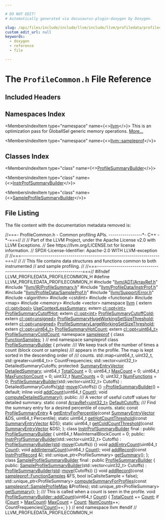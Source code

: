 ```yaml
---

# DO NOT EDIT!
# Automatically generated via docusaurus-plugin-doxygen by Doxygen.

slug: /api/files/include/include/llvm/include/llvm/profiledata/profilecommon-h
custom_edit_url: null
keywords:
  - doxygen
  - reference
  - file

---
```





# The `ProfileCommon.h` File Reference

<DoxygenPage pluginConfig={pluginConfig}>



## Included Headers

<IncludesList>
<IncludesListItem
  filePath="llvm/ADT/ArrayRef.h"
  permalink="/docs/api/files/include/include/llvm/include/llvm/adt/arrayref-h"
  isLocal="true" />
<IncludesListItem
  filePath="llvm/IR/ProfileSummary.h"
  permalink="/docs/api/files/include/include/llvm/include/llvm/ir/profilesummary-h"
  isLocal="true" />
<IncludesListItem
  filePath="llvm/ProfileData/InstrProf.h"
  permalink="/docs/api/files/include/include/llvm/include/llvm/profiledata/instrprof-h"
  isLocal="true" />
<IncludesListItem
  filePath="llvm/ProfileData/SampleProf.h"
  permalink="/docs/api/files/include/include/llvm/include/llvm/profiledata/sampleprof-h"
  isLocal="true" />
<IncludesListItem
  filePath="llvm/Support/Error.h"
  permalink="/docs/api/files/include/include/llvm/include/llvm/support/error-h"
  isLocal="true" />
<IncludesListItem
  filePath="algorithm"
  permalink=""
  isLocal="false" />
<IncludesListItem
  filePath="cstdint"
  permalink=""
  isLocal="false" />
<IncludesListItem
  filePath="functional"
  permalink=""
  isLocal="false" />
<IncludesListItem
  filePath="map"
  permalink=""
  isLocal="false" />
<IncludesListItem
  filePath="memory"
  permalink=""
  isLocal="false" />
<IncludesListItem
  filePath="vector"
  permalink=""
  isLocal="false" />
</IncludesList>

## Namespaces Index

<MembersIndex>

<MembersIndexItem
  type="namespace"
  name={<><a href="/docs/api/namespaces/llvm">llvm</a></>}>
This is an optimization pass for GlobalISel generic memory operations. <a href="/docs/api/namespaces/llvm/#details">More...</a>
</MembersIndexItem>

<MembersIndexItem
  type="namespace"
  name={<><a href="/docs/api/namespaces/llvm/sampleprof">llvm::sampleprof</a></>}>
</MembersIndexItem>

</MembersIndex>

## Classes Index

<MembersIndex>

<MembersIndexItem
  type="class"
  name={<><a href="/docs/api/classes/llvm/profilesummarybuilder">ProfileSummaryBuilder</a></>}>
</MembersIndexItem>

<MembersIndexItem
  type="class"
  name={<><a href="/docs/api/classes/llvm/instrprofsummarybuilder">InstrProfSummaryBuilder</a></>}>
</MembersIndexItem>

<MembersIndexItem
  type="class"
  name={<><a href="/docs/api/classes/llvm/sampleprofilesummarybuilder">SampleProfileSummaryBuilder</a></>}>
</MembersIndexItem>

</MembersIndex>


## File Listing

The file content with the documentation metadata removed is:

<ProgramListing>

<Link id="l00001" /><CodeLine lineNumber="1"><Highlight kind="comment">//===- ProfileCommon.h - Common profiling APIs. -----------------&#42;- C++ -&#42;-===//</Highlight><Highlight kind="normal"></Highlight></CodeLine>
<Link id="l00002" /><CodeLine lineNumber="2"><Highlight kind="normal"></Highlight><Highlight kind="comment">//</Highlight><Highlight kind="normal"></Highlight></CodeLine>
<Link id="l00003" /><CodeLine lineNumber="3"><Highlight kind="normal"></Highlight><Highlight kind="comment">// Part of the LLVM Project, under the Apache License v2.0 with LLVM Exceptions.</Highlight><Highlight kind="normal"></Highlight></CodeLine>
<Link id="l00004" /><CodeLine lineNumber="4"><Highlight kind="normal"></Highlight><Highlight kind="comment">// See https://llvm.org/LICENSE.txt for license information.</Highlight><Highlight kind="normal"></Highlight></CodeLine>
<Link id="l00005" /><CodeLine lineNumber="5"><Highlight kind="normal"></Highlight><Highlight kind="comment">// SPDX-License-Identifier: Apache-2.0 WITH LLVM-exception</Highlight><Highlight kind="normal"></Highlight></CodeLine>
<Link id="l00006" /><CodeLine lineNumber="6"><Highlight kind="normal"></Highlight><Highlight kind="comment">//</Highlight><Highlight kind="normal"></Highlight></CodeLine>
<Link id="l00007" /><CodeLine lineNumber="7"><Highlight kind="normal"></Highlight><Highlight kind="comment">//===----------------------------------------------------------------------===//</Highlight><Highlight kind="normal"></Highlight></CodeLine>
<Link id="l00008" /><CodeLine lineNumber="8"><Highlight kind="normal"></Highlight><Highlight kind="comment">//</Highlight><Highlight kind="normal"></Highlight></CodeLine>
<Link id="l00009" /><CodeLine lineNumber="9"><Highlight kind="normal"></Highlight><Highlight kind="comment">// This file contains data structures and functions common to both instrumented</Highlight><Highlight kind="normal"></Highlight></CodeLine>
<Link id="l00010" /><CodeLine lineNumber="10"><Highlight kind="normal"></Highlight><Highlight kind="comment">// and sample profiling.</Highlight><Highlight kind="normal"></Highlight></CodeLine>
<Link id="l00011" /><CodeLine lineNumber="11"><Highlight kind="normal"></Highlight><Highlight kind="comment">//</Highlight><Highlight kind="normal"></Highlight></CodeLine>
<Link id="l00012" /><CodeLine lineNumber="12"><Highlight kind="normal"></Highlight><Highlight kind="comment">//===----------------------------------------------------------------------===//</Highlight><Highlight kind="normal"></Highlight></CodeLine>
<Link id="l00013" /><CodeLine lineNumber="13"><Highlight kind="normal"></Highlight></CodeLine>
<Link id="l00014" /><CodeLine lineNumber="14"><Highlight kind="normal"></Highlight><Highlight kind="preprocessor">#ifndef LLVM&#95;PROFILEDATA&#95;PROFILECOMMON&#95;H</Highlight><Highlight kind="normal"></Highlight></CodeLine>
<Link id="l00015" /><CodeLine lineNumber="15"><Highlight kind="normal"></Highlight><Highlight kind="preprocessor">#define LLVM&#95;PROFILEDATA&#95;PROFILECOMMON&#95;H</Highlight><Highlight kind="normal"></Highlight></CodeLine>
<Link id="l00016" /><CodeLine lineNumber="16"><Highlight kind="normal"></Highlight></CodeLine>
<Link id="l00017" /><CodeLine lineNumber="17"><Highlight kind="normal"></Highlight><Highlight kind="preprocessor">#include &quot;<a href="/docs/api/files/include/include/llvm/include/llvm/adt/arrayref-h">llvm/ADT/ArrayRef.h</a>&quot;</Highlight><Highlight kind="normal"></Highlight></CodeLine>
<Link id="l00018" /><CodeLine lineNumber="18"><Highlight kind="normal"></Highlight><Highlight kind="preprocessor">#include &quot;<a href="/docs/api/files/include/include/llvm/include/llvm/ir/profilesummary-h">llvm/IR/ProfileSummary.h</a>&quot;</Highlight><Highlight kind="normal"></Highlight></CodeLine>
<Link id="l00019" /><CodeLine lineNumber="19"><Highlight kind="normal"></Highlight><Highlight kind="preprocessor">#include &quot;<a href="/docs/api/files/include/include/llvm/include/llvm/profiledata/instrprof-h">llvm/ProfileData/InstrProf.h</a>&quot;</Highlight><Highlight kind="normal"></Highlight></CodeLine>
<Link id="l00020" /><CodeLine lineNumber="20"><Highlight kind="normal"></Highlight><Highlight kind="preprocessor">#include &quot;<a href="/docs/api/files/include/include/llvm/include/llvm/profiledata/sampleprof-h">llvm/ProfileData/SampleProf.h</a>&quot;</Highlight><Highlight kind="normal"></Highlight></CodeLine>
<Link id="l00021" /><CodeLine lineNumber="21"><Highlight kind="normal"></Highlight><Highlight kind="preprocessor">#include &quot;<a href="/docs/api/files/include/include/llvm/include/llvm/support/error-h">llvm/Support/Error.h</a>&quot;</Highlight><Highlight kind="normal"></Highlight></CodeLine>
<Link id="l00022" /><CodeLine lineNumber="22"><Highlight kind="normal"></Highlight><Highlight kind="preprocessor">#include &lt;algorithm&gt;</Highlight><Highlight kind="normal"></Highlight></CodeLine>
<Link id="l00023" /><CodeLine lineNumber="23"><Highlight kind="normal"></Highlight><Highlight kind="preprocessor">#include &lt;cstdint&gt;</Highlight><Highlight kind="normal"></Highlight></CodeLine>
<Link id="l00024" /><CodeLine lineNumber="24"><Highlight kind="normal"></Highlight><Highlight kind="preprocessor">#include &lt;functional&gt;</Highlight><Highlight kind="normal"></Highlight></CodeLine>
<Link id="l00025" /><CodeLine lineNumber="25"><Highlight kind="normal"></Highlight><Highlight kind="preprocessor">#include &lt;map&gt;</Highlight><Highlight kind="normal"></Highlight></CodeLine>
<Link id="l00026" /><CodeLine lineNumber="26"><Highlight kind="normal"></Highlight><Highlight kind="preprocessor">#include &lt;memory&gt;</Highlight><Highlight kind="normal"></Highlight></CodeLine>
<Link id="l00027" /><CodeLine lineNumber="27"><Highlight kind="normal"></Highlight><Highlight kind="preprocessor">#include &lt;vector&gt;</Highlight><Highlight kind="normal"></Highlight></CodeLine>
<Link id="l00028" /><CodeLine lineNumber="28"><Highlight kind="normal"></Highlight></CodeLine>
<Link id="l00029" /><CodeLine lineNumber="29"><Highlight kind="normal"></Highlight><Highlight kind="keyword">namespace </Highlight><Highlight kind="normal"><a href="/docs/api/namespaces/llvm">llvm</a> &#123;</Highlight></CodeLine>
<Link id="l00030" /><CodeLine lineNumber="30"><Highlight kind="normal"></Highlight></CodeLine>
<Link id="l00031" /><CodeLine lineNumber="31"><Highlight kind="normal"></Highlight><Highlight kind="keyword">extern</Highlight><Highlight kind="normal"> <a href="/docs/api/classes/llvm/cl/opt">cl::opt&lt;bool&gt;</a> <a href="/docs/api/namespaces/llvm/#a37af40e7dd3519c08eae50c32e923b36">UseContextLessSummary</a>;</Highlight></CodeLine>
<Link id="l00032" /><CodeLine lineNumber="32"><Highlight kind="normal"></Highlight><Highlight kind="keyword">extern</Highlight><Highlight kind="normal"> <a href="/docs/api/classes/llvm/cl/opt">cl::opt&lt;int&gt;</a> <a href="/docs/api/namespaces/llvm/#ab8c5449d8525fb94dfca2cde6ae665d9">ProfileSummaryCutoffHot</a>;</Highlight></CodeLine>
<Link id="l00033" /><CodeLine lineNumber="33"><Highlight kind="normal"></Highlight><Highlight kind="keyword">extern</Highlight><Highlight kind="normal"> <a href="/docs/api/classes/llvm/cl/opt">cl::opt&lt;int&gt;</a> <a href="/docs/api/namespaces/llvm/#a9643b788b4bd56054af2148a53cafe0d">ProfileSummaryCutoffCold</a>;</Highlight></CodeLine>
<Link id="l00034" /><CodeLine lineNumber="34"><Highlight kind="normal"></Highlight><Highlight kind="keyword">extern</Highlight><Highlight kind="normal"> <a href="/docs/api/classes/llvm/cl/opt">cl::opt&lt;unsigned&gt;</a> <a href="/docs/api/namespaces/llvm/#af71f7934acd17c59c5109ec87400c57f">ProfileSummaryHugeWorkingSetSizeThreshold</a>;</Highlight></CodeLine>
<Link id="l00035" /><CodeLine lineNumber="35"><Highlight kind="normal"></Highlight><Highlight kind="keyword">extern</Highlight><Highlight kind="normal"> <a href="/docs/api/classes/llvm/cl/opt">cl::opt&lt;unsigned&gt;</a> <a href="/docs/api/namespaces/llvm/#aa2411164bf7e25a140b5c29faa5c1a9f">ProfileSummaryLargeWorkingSetSizeThreshold</a>;</Highlight></CodeLine>
<Link id="l00036" /><CodeLine lineNumber="36"><Highlight kind="normal"></Highlight><Highlight kind="keyword">extern</Highlight><Highlight kind="normal"> <a href="/docs/api/classes/llvm/cl/opt">cl::opt&lt;uint64&#95;t&gt;</a> <a href="/docs/api/namespaces/llvm/#a25ffc729a5833631efdbd68b2b6ba6ff">ProfileSummaryHotCount</a>;</Highlight></CodeLine>
<Link id="l00037" /><CodeLine lineNumber="37"><Highlight kind="normal"></Highlight><Highlight kind="keyword">extern</Highlight><Highlight kind="normal"> <a href="/docs/api/classes/llvm/cl/opt">cl::opt&lt;uint64&#95;t&gt;</a> <a href="/docs/api/namespaces/llvm/#a44e9929ed54f9a66fca59802c657c629">ProfileSummaryColdCount</a>;</Highlight></CodeLine>
<Link id="l00038" /><CodeLine lineNumber="38"><Highlight kind="normal"></Highlight></CodeLine>
<Link id="l00039" /><CodeLine lineNumber="39"><Highlight kind="normal"></Highlight><Highlight kind="keyword">namespace </Highlight><Highlight kind="normal"><a href="/docs/api/namespaces/llvm/sampleprof">sampleprof</a> &#123;</Highlight></CodeLine>
<Link id="l00040" /><CodeLine lineNumber="40"><Highlight kind="normal"></Highlight></CodeLine>
<Link id="l00041" /><CodeLine lineNumber="41"><Highlight kind="normal"></Highlight><Highlight kind="keyword">class </Highlight><Highlight kind="normal"><a href="/docs/api/classes/llvm/sampleprof/functionsamples">FunctionSamples</a>;</Highlight></CodeLine>
<Link id="l00042" /><CodeLine lineNumber="42"><Highlight kind="normal"></Highlight></CodeLine>
<Link id="l00043" /><CodeLine lineNumber="43"><Highlight kind="normal">&#125; </Highlight><Highlight kind="comment">// end namespace sampleprof</Highlight><Highlight kind="normal"></Highlight></CodeLine>
<Link id="l00044" /><CodeLine lineNumber="44"><Highlight kind="normal"></Highlight></CodeLine>
<Link id="l00045" /><CodeLine lineNumber="45" lineLink="/docs/api/classes/llvm/profilesummarybuilder"><Highlight kind="normal"></Highlight><Highlight kind="keyword">class </Highlight><Highlight kind="normal"><a href="/docs/api/classes/llvm/profilesummarybuilder/#ab24fb220148ef06233b2609976f3da9e">ProfileSummaryBuilder</a> &#123;</Highlight></CodeLine>
<Link id="l00046" /><CodeLine lineNumber="46"><Highlight kind="normal"></Highlight><Highlight kind="keyword">private</Highlight><Highlight kind="normal">:</Highlight><Highlight kind="comment"></Highlight></CodeLine>
<Link id="l00047" /><CodeLine lineNumber="47"><Highlight kind="comment">  /// We keep track of the number of times a count (block count or samples)</Highlight></CodeLine>
<Link id="l00048" /><CodeLine lineNumber="48"><Highlight kind="comment">  /// appears in the profile. The map is kept sorted in the descending order of</Highlight></CodeLine>
<Link id="l00049" /><CodeLine lineNumber="49"><Highlight kind="comment">  /// counts.</Highlight><Highlight kind="normal"></Highlight></CodeLine>
<Link id="l00050" /><CodeLine lineNumber="50"><Highlight kind="normal">  std::map&lt;uint64&#95;t, uint32&#95;t, std::greater&lt;uint64&#95;t&gt;&gt; CountFrequencies;</Highlight></CodeLine>
<Link id="l00051" /><CodeLine lineNumber="51"><Highlight kind="normal">  std::vector&lt;uint32&#95;t&gt; DetailedSummaryCutoffs;</Highlight></CodeLine>
<Link id="l00052" /><CodeLine lineNumber="52"><Highlight kind="normal"></Highlight></CodeLine>
<Link id="l00053" /><CodeLine lineNumber="53"><Highlight kind="normal"></Highlight><Highlight kind="keyword">protected</Highlight><Highlight kind="normal">:</Highlight></CodeLine>
<Link id="l00054" /><CodeLine lineNumber="54" lineLink="/docs/api/classes/llvm/profilesummarybuilder/#ad028b48e4b5b572a4d192042c467ac80"><Highlight kind="normal">  <a href="/docs/api/namespaces/llvm/#ad9c07a9deae5d8875d689410d756168d">SummaryEntryVector</a> <a href="/docs/api/classes/llvm/profilesummarybuilder/#ad028b48e4b5b572a4d192042c467ac80">DetailedSummary</a>;</Highlight></CodeLine>
<Link id="l00055" /><CodeLine lineNumber="55" lineLink="/docs/api/classes/llvm/profilesummarybuilder/#a9f4b516c5122d851880c9e1f2cf59520"><Highlight kind="normal">  uint64&#95;t <a href="/docs/api/classes/llvm/profilesummarybuilder/#a9f4b516c5122d851880c9e1f2cf59520">TotalCount</a> = 0;</Highlight></CodeLine>
<Link id="l00056" /><CodeLine lineNumber="56" lineLink="/docs/api/classes/llvm/profilesummarybuilder/#a1680e5f0b03a6e19ab4b9043a2db4c56"><Highlight kind="normal">  uint64&#95;t <a href="/docs/api/classes/llvm/profilesummarybuilder/#a1680e5f0b03a6e19ab4b9043a2db4c56">MaxCount</a> = 0;</Highlight></CodeLine>
<Link id="l00057" /><CodeLine lineNumber="57" lineLink="/docs/api/classes/llvm/profilesummarybuilder/#a72a11c11194d7fa532931fa9421c7021"><Highlight kind="normal">  uint64&#95;t <a href="/docs/api/classes/llvm/profilesummarybuilder/#a72a11c11194d7fa532931fa9421c7021">MaxFunctionCount</a> = 0;</Highlight></CodeLine>
<Link id="l00058" /><CodeLine lineNumber="58" lineLink="/docs/api/classes/llvm/profilesummarybuilder/#adf42bc6121e00b01b160019b4761c546"><Highlight kind="normal">  uint32&#95;t <a href="/docs/api/classes/llvm/profilesummarybuilder/#adf42bc6121e00b01b160019b4761c546">NumCounts</a> = 0;</Highlight></CodeLine>
<Link id="l00059" /><CodeLine lineNumber="59" lineLink="/docs/api/classes/llvm/profilesummarybuilder/#ac145bd9c0722766b91ad79062cb1028f"><Highlight kind="normal">  uint32&#95;t <a href="/docs/api/classes/llvm/profilesummarybuilder/#ac145bd9c0722766b91ad79062cb1028f">NumFunctions</a> = 0;</Highlight></CodeLine>
<Link id="l00060" /><CodeLine lineNumber="60"><Highlight kind="normal"></Highlight></CodeLine>
<Link id="l00061" /><CodeLine lineNumber="61" lineLink="/docs/api/classes/llvm/profilesummarybuilder/#ab24fb220148ef06233b2609976f3da9e"><Highlight kind="normal">  <a href="/docs/api/classes/llvm/profilesummarybuilder/#ab24fb220148ef06233b2609976f3da9e">ProfileSummaryBuilder</a>(std::vector&lt;uint32&#95;t&gt; Cutoffs)</Highlight></CodeLine>
<Link id="l00062" /><CodeLine lineNumber="62"><Highlight kind="normal">      : DetailedSummaryCutoffs(<a href="/docs/api/namespaces/std">std</a>::<a href="/docs/api/namespaces/llvm/#abfc9c7ecf70f66901e439f7c04ef3dbb">move</a>(Cutoffs)) &#123;&#125;</Highlight></CodeLine>
<Link id="l00063" /><CodeLine lineNumber="63" lineLink="/docs/api/classes/llvm/profilesummarybuilder/#a47cb5566f491d0c18288b3e55ff1dc3b"><Highlight kind="normal">  <a href="/docs/api/classes/llvm/profilesummarybuilder/#a47cb5566f491d0c18288b3e55ff1dc3b">~ProfileSummaryBuilder</a>() = </Highlight><Highlight kind="keywordflow">default</Highlight><Highlight kind="normal">;</Highlight></CodeLine>
<Link id="l00064" /><CodeLine lineNumber="64"><Highlight kind="normal"></Highlight></CodeLine>
<Link id="l00065" /><CodeLine lineNumber="65"><Highlight kind="normal">  </Highlight><Highlight kind="keyword">inline</Highlight><Highlight kind="normal"> </Highlight><Highlight kind="keywordtype">void</Highlight><Highlight kind="normal"> <a href="/docs/api/classes/llvm/profilesummarybuilder/#a28089a7d5a36c764dfe33f9f44b47d87">addCount</a>(uint64&#95;t <a href="/docs/api/namespaces/llvm/#a845e08be4b0320d66901a66b0c0e9509">Count</a>);</Highlight></CodeLine>
<Link id="l00066" /><CodeLine lineNumber="66"><Highlight kind="normal">  </Highlight><Highlight kind="keywordtype">void</Highlight><Highlight kind="normal"> <a href="/docs/api/classes/llvm/profilesummarybuilder/#a0cf99f7dc09e330137cb10a3a42c12b3">computeDetailedSummary</a>();</Highlight></CodeLine>
<Link id="l00067" /><CodeLine lineNumber="67"><Highlight kind="normal"></Highlight></CodeLine>
<Link id="l00068" /><CodeLine lineNumber="68"><Highlight kind="normal"></Highlight><Highlight kind="keyword">public</Highlight><Highlight kind="normal">:</Highlight><Highlight kind="comment"></Highlight></CodeLine>
<Link id="l00069" /><CodeLine lineNumber="69"><Highlight kind="comment">  /// A vector of useful cutoff values for detailed summary.</Highlight><Highlight kind="normal"></Highlight></CodeLine>
<Link id="l00070" /><CodeLine lineNumber="70" lineLink="/docs/api/classes/llvm/profilesummarybuilder/#a9b2e51220aabb88a132d3bc8fbdf5a66"><Highlight kind="normal">  </Highlight><Highlight kind="keyword">static</Highlight><Highlight kind="normal"> </Highlight><Highlight kind="keyword">const</Highlight><Highlight kind="normal"> <a href="/docs/api/classes/llvm/arrayref">ArrayRef&lt;uint32&#95;t&gt;</a> <a href="/docs/api/classes/llvm/profilesummarybuilder/#a9b2e51220aabb88a132d3bc8fbdf5a66">DefaultCutoffs</a>;</Highlight></CodeLine>
<Link id="l00071" /><CodeLine lineNumber="71"><Highlight kind="normal"></Highlight><Highlight kind="comment"></Highlight></CodeLine>
<Link id="l00072" /><CodeLine lineNumber="72"><Highlight kind="comment">  /// Find the summary entry for a desired percentile of counts.</Highlight><Highlight kind="normal"></Highlight></CodeLine>
<Link id="l00073" /><CodeLine lineNumber="73"><Highlight kind="normal">  </Highlight><Highlight kind="keyword">static</Highlight><Highlight kind="normal"> </Highlight><Highlight kind="keyword">const</Highlight><Highlight kind="normal"> <a href="/docs/api/structs/llvm/profilesummaryentry">ProfileSummaryEntry</a> &amp;</Highlight></CodeLine>
<Link id="l00074" /><CodeLine lineNumber="74"><Highlight kind="normal">  <a href="/docs/api/classes/llvm/profilesummarybuilder/#a2dfdd1a19e144d5bda3e85eed520c036">getEntryForPercentile</a>(</Highlight><Highlight kind="keyword">const</Highlight><Highlight kind="normal"> <a href="/docs/api/namespaces/llvm/#ad9c07a9deae5d8875d689410d756168d">SummaryEntryVector</a> &amp;DS, uint64&#95;t Percentile);</Highlight></CodeLine>
<Link id="l00075" /><CodeLine lineNumber="75"><Highlight kind="normal">  </Highlight><Highlight kind="keyword">static</Highlight><Highlight kind="normal"> uint64&#95;t <a href="/docs/api/classes/llvm/profilesummarybuilder/#ad9f81ccf878be56999d549123f628a9a">getHotCountThreshold</a>(</Highlight><Highlight kind="keyword">const</Highlight><Highlight kind="normal"> <a href="/docs/api/namespaces/llvm/#ad9c07a9deae5d8875d689410d756168d">SummaryEntryVector</a> &amp;DS);</Highlight></CodeLine>
<Link id="l00076" /><CodeLine lineNumber="76"><Highlight kind="normal">  </Highlight><Highlight kind="keyword">static</Highlight><Highlight kind="normal"> uint64&#95;t <a href="/docs/api/classes/llvm/profilesummarybuilder/#ada15196a850a1aba577e73e5f29b14d9">getColdCountThreshold</a>(</Highlight><Highlight kind="keyword">const</Highlight><Highlight kind="normal"> <a href="/docs/api/namespaces/llvm/#ad9c07a9deae5d8875d689410d756168d">SummaryEntryVector</a> &amp;DS);</Highlight></CodeLine>
<Link id="l00077" /><CodeLine lineNumber="77"><Highlight kind="normal">&#125;;</Highlight></CodeLine>
<Link id="l00078" /><CodeLine lineNumber="78"><Highlight kind="normal"></Highlight></CodeLine>
<Link id="l00079" /><CodeLine lineNumber="79" lineLink="/docs/api/classes/llvm/instrprofsummarybuilder"><Highlight kind="normal"></Highlight><Highlight kind="keyword">class </Highlight><Highlight kind="normal"><a href="/docs/api/classes/llvm/instrprofsummarybuilder/#ae8747e71b83f766bb1c7105a0e89bf07">InstrProfSummaryBuilder</a> final : </Highlight><Highlight kind="keyword">public</Highlight><Highlight kind="normal"> <a href="/docs/api/classes/llvm/profilesummarybuilder/#ab24fb220148ef06233b2609976f3da9e">ProfileSummaryBuilder</a> &#123;</Highlight></CodeLine>
<Link id="l00080" /><CodeLine lineNumber="80"><Highlight kind="normal">  uint64&#95;t MaxInternalBlockCount = 0;</Highlight></CodeLine>
<Link id="l00081" /><CodeLine lineNumber="81"><Highlight kind="normal"></Highlight></CodeLine>
<Link id="l00082" /><CodeLine lineNumber="82"><Highlight kind="normal"></Highlight><Highlight kind="keyword">public</Highlight><Highlight kind="normal">:</Highlight></CodeLine>
<Link id="l00083" /><CodeLine lineNumber="83" lineLink="/docs/api/classes/llvm/instrprofsummarybuilder/#ae8747e71b83f766bb1c7105a0e89bf07"><Highlight kind="normal">  <a href="/docs/api/classes/llvm/instrprofsummarybuilder/#ae8747e71b83f766bb1c7105a0e89bf07">InstrProfSummaryBuilder</a>(std::vector&lt;uint32&#95;t&gt; Cutoffs)</Highlight></CodeLine>
<Link id="l00084" /><CodeLine lineNumber="84"><Highlight kind="normal">      : <a href="/docs/api/classes/llvm/profilesummarybuilder/#ab24fb220148ef06233b2609976f3da9e">ProfileSummaryBuilder</a>(<a href="/docs/api/namespaces/std">std</a>::<a href="/docs/api/namespaces/llvm/#abfc9c7ecf70f66901e439f7c04ef3dbb">move</a>(Cutoffs)) &#123;&#125;</Highlight></CodeLine>
<Link id="l00085" /><CodeLine lineNumber="85"><Highlight kind="normal"></Highlight></CodeLine>
<Link id="l00086" /><CodeLine lineNumber="86"><Highlight kind="normal">  </Highlight><Highlight kind="keywordtype">void</Highlight><Highlight kind="normal"> <a href="/docs/api/classes/llvm/instrprofsummarybuilder/#ad877eb5253ae859efe7aef03e4c54e55">addEntryCount</a>(uint64&#95;t <a href="/docs/api/namespaces/llvm/#a845e08be4b0320d66901a66b0c0e9509">Count</a>);</Highlight></CodeLine>
<Link id="l00087" /><CodeLine lineNumber="87"><Highlight kind="normal">  </Highlight><Highlight kind="keywordtype">void</Highlight><Highlight kind="normal"> <a href="/docs/api/classes/llvm/instrprofsummarybuilder/#a2002e9c0d71251ac2410f38173a383ca">addInternalCount</a>(uint64&#95;t <a href="/docs/api/namespaces/llvm/#a845e08be4b0320d66901a66b0c0e9509">Count</a>);</Highlight></CodeLine>
<Link id="l00088" /><CodeLine lineNumber="88"><Highlight kind="normal"></Highlight></CodeLine>
<Link id="l00089" /><CodeLine lineNumber="89"><Highlight kind="normal">  </Highlight><Highlight kind="keywordtype">void</Highlight><Highlight kind="normal"> <a href="/docs/api/classes/llvm/instrprofsummarybuilder/#aa99a638f9bdb5ab1005ba66d099cbd44">addRecord</a>(</Highlight><Highlight kind="keyword">const</Highlight><Highlight kind="normal"> <a href="/docs/api/structs/llvm/instrprofrecord">InstrProfRecord</a> &amp;);</Highlight></CodeLine>
<Link id="l00090" /><CodeLine lineNumber="90"><Highlight kind="normal">  std::unique&#95;ptr&lt;ProfileSummary&gt; <a href="/docs/api/classes/llvm/instrprofsummarybuilder/#a3d13ddc46d3f3bb1f92b191513008e5a">getSummary</a>();</Highlight></CodeLine>
<Link id="l00091" /><CodeLine lineNumber="91"><Highlight kind="normal">&#125;;</Highlight></CodeLine>
<Link id="l00092" /><CodeLine lineNumber="92"><Highlight kind="normal"></Highlight></CodeLine>
<Link id="l00093" /><CodeLine lineNumber="93" lineLink="/docs/api/classes/llvm/sampleprofilesummarybuilder"><Highlight kind="normal"></Highlight><Highlight kind="keyword">class </Highlight><Highlight kind="normal"><a href="/docs/api/classes/llvm/sampleprofilesummarybuilder/#abbfb3ab120a9cd59c8404b7065230d55">SampleProfileSummaryBuilder</a> final : </Highlight><Highlight kind="keyword">public</Highlight><Highlight kind="normal"> <a href="/docs/api/classes/llvm/profilesummarybuilder/#ab24fb220148ef06233b2609976f3da9e">ProfileSummaryBuilder</a> &#123;</Highlight></CodeLine>
<Link id="l00094" /><CodeLine lineNumber="94"><Highlight kind="normal"></Highlight><Highlight kind="keyword">public</Highlight><Highlight kind="normal">:</Highlight></CodeLine>
<Link id="l00095" /><CodeLine lineNumber="95" lineLink="/docs/api/classes/llvm/sampleprofilesummarybuilder/#abbfb3ab120a9cd59c8404b7065230d55"><Highlight kind="normal">  <a href="/docs/api/classes/llvm/sampleprofilesummarybuilder/#abbfb3ab120a9cd59c8404b7065230d55">SampleProfileSummaryBuilder</a>(std::vector&lt;uint32&#95;t&gt; Cutoffs)</Highlight></CodeLine>
<Link id="l00096" /><CodeLine lineNumber="96"><Highlight kind="normal">      : <a href="/docs/api/classes/llvm/profilesummarybuilder/#ab24fb220148ef06233b2609976f3da9e">ProfileSummaryBuilder</a>(<a href="/docs/api/namespaces/std">std</a>::<a href="/docs/api/namespaces/llvm/#abfc9c7ecf70f66901e439f7c04ef3dbb">move</a>(Cutoffs)) &#123;&#125;</Highlight></CodeLine>
<Link id="l00097" /><CodeLine lineNumber="97"><Highlight kind="normal"></Highlight></CodeLine>
<Link id="l00098" /><CodeLine lineNumber="98"><Highlight kind="normal">  </Highlight><Highlight kind="keywordtype">void</Highlight><Highlight kind="normal"> <a href="/docs/api/classes/llvm/sampleprofilesummarybuilder/#ab20d61c84972c3e0c411adb569076d78">addRecord</a>(</Highlight><Highlight kind="keyword">const</Highlight><Highlight kind="normal"> <a href="/docs/api/classes/llvm/sampleprof/functionsamples">sampleprof::FunctionSamples</a> &amp;FS,</Highlight></CodeLine>
<Link id="l00099" /><CodeLine lineNumber="99"><Highlight kind="normal">                 </Highlight><Highlight kind="keywordtype">bool</Highlight><Highlight kind="normal"> isCallsiteSample = </Highlight><Highlight kind="keyword">false</Highlight><Highlight kind="normal">);</Highlight></CodeLine>
<Link id="l00100" /><CodeLine lineNumber="100"><Highlight kind="normal">  std::unique&#95;ptr&lt;ProfileSummary&gt;</Highlight></CodeLine>
<Link id="l00101" /><CodeLine lineNumber="101"><Highlight kind="normal">  <a href="/docs/api/classes/llvm/sampleprofilesummarybuilder/#aa77c45e5b6c316812092a7e8a1e30143">computeSummaryForProfiles</a>(</Highlight><Highlight kind="keyword">const</Highlight><Highlight kind="normal"> <a href="/docs/api/classes/llvm/sampleprof/sampleprofilemap">sampleprof::SampleProfileMap</a> &amp;Profiles);</Highlight></CodeLine>
<Link id="l00102" /><CodeLine lineNumber="102"><Highlight kind="normal">  std::unique&#95;ptr&lt;ProfileSummary&gt; <a href="/docs/api/classes/llvm/sampleprofilesummarybuilder/#a1398195ea49701192f046b104172c2db">getSummary</a>();</Highlight></CodeLine>
<Link id="l00103" /><CodeLine lineNumber="103"><Highlight kind="normal">&#125;;</Highlight></CodeLine>
<Link id="l00104" /><CodeLine lineNumber="104"><Highlight kind="normal"></Highlight><Highlight kind="comment"></Highlight></CodeLine>
<Link id="l00105" /><CodeLine lineNumber="105"><Highlight kind="comment">/// This is called when a count is seen in the profile.</Highlight><Highlight kind="normal"></Highlight></CodeLine>
<Link id="l00106" /><CodeLine lineNumber="106" lineLink="/docs/api/classes/llvm/profilesummarybuilder/#a28089a7d5a36c764dfe33f9f44b47d87"><Highlight kind="normal"></Highlight><Highlight kind="keywordtype">void</Highlight><Highlight kind="normal"> <a href="/docs/api/classes/llvm/profilesummarybuilder/#a28089a7d5a36c764dfe33f9f44b47d87">ProfileSummaryBuilder::addCount</a>(uint64&#95;t <a href="/docs/api/namespaces/llvm/#a845e08be4b0320d66901a66b0c0e9509">Count</a>) &#123;</Highlight></CodeLine>
<Link id="l00107" /><CodeLine lineNumber="107"><Highlight kind="normal">  <a href="/docs/api/classes/llvm/profilesummarybuilder/#a9f4b516c5122d851880c9e1f2cf59520">TotalCount</a> += <a href="/docs/api/namespaces/llvm/#a845e08be4b0320d66901a66b0c0e9509">Count</a>;</Highlight></CodeLine>
<Link id="l00108" /><CodeLine lineNumber="108"><Highlight kind="normal">  </Highlight><Highlight kind="keywordflow">if</Highlight><Highlight kind="normal"> (<a href="/docs/api/namespaces/llvm/#a845e08be4b0320d66901a66b0c0e9509">Count</a> &gt; <a href="/docs/api/classes/llvm/profilesummarybuilder/#a1680e5f0b03a6e19ab4b9043a2db4c56">MaxCount</a>)</Highlight></CodeLine>
<Link id="l00109" /><CodeLine lineNumber="109"><Highlight kind="normal">    <a href="/docs/api/classes/llvm/profilesummarybuilder/#a1680e5f0b03a6e19ab4b9043a2db4c56">MaxCount</a> = <a href="/docs/api/namespaces/llvm/#a845e08be4b0320d66901a66b0c0e9509">Count</a>;</Highlight></CodeLine>
<Link id="l00110" /><CodeLine lineNumber="110"><Highlight kind="normal">  <a href="/docs/api/classes/llvm/profilesummarybuilder/#adf42bc6121e00b01b160019b4761c546">NumCounts</a>++;</Highlight></CodeLine>
<Link id="l00111" /><CodeLine lineNumber="111"><Highlight kind="normal">  CountFrequencies&#91;<a href="/docs/api/namespaces/llvm/#a845e08be4b0320d66901a66b0c0e9509">Count</a>&#93;++;</Highlight></CodeLine>
<Link id="l00112" /><CodeLine lineNumber="112"><Highlight kind="normal">&#125;</Highlight></CodeLine>
<Link id="l00113" /><CodeLine lineNumber="113"><Highlight kind="normal"></Highlight></CodeLine>
<Link id="l00114" /><CodeLine lineNumber="114"><Highlight kind="normal">&#125; </Highlight><Highlight kind="comment">// end namespace llvm</Highlight><Highlight kind="normal"></Highlight></CodeLine>
<Link id="l00115" /><CodeLine lineNumber="115"><Highlight kind="normal"></Highlight></CodeLine>
<Link id="l00116" /><CodeLine lineNumber="116"><Highlight kind="normal"></Highlight><Highlight kind="preprocessor">#endif </Highlight><Highlight kind="comment">// LLVM&#95;PROFILEDATA&#95;PROFILECOMMON&#95;H</Highlight><Highlight kind="normal"></Highlight></CodeLine>

</ProgramListing>


</DoxygenPage>
